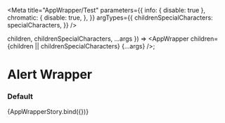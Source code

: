 

<Meta
  title="AppWrapper/Test"
  parameters={{
    info: { disable: true },
    chromatic: {
      disable: true,
    },
  }}
  argTypes={{
    childrenSpecialCharacters: specialCharacters,
  }}
/>

  children,
  childrenSpecialCharacters,
  ...args
}) => <AppWrapper children={children || childrenSpecialCharacters} {...args} />;

# Alert Wrapper

### Default

<Preview>
  <Story
    name="default"
    args={{
      children:
        "This component will wrap its children within the width constraints of your application.",
      childrenSpecialCharacters: undefined,
    }}
  >
    {AppWrapperStory.bind({})}
  </Story>
</Preview>
